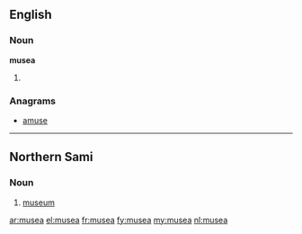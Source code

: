 ==English==

===Noun===
'''musea''' {{p}}

# {{plural of|[[museum#English|museum]]}}

===Anagrams===
* [[amuse#English|amuse]]

----

==Northern Sami==

===Noun===
{{infl|se|noun}}

# [[museum]]

[[ar:musea]]
[[el:musea]]
[[fr:musea]]
[[fy:musea]]
[[my:musea]]
[[nl:musea]]